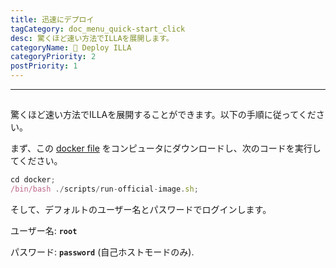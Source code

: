 ```yaml
---
title: 迅速にデプロイ
tagCategory: doc_menu_quick-start_click
desc: 驚くほど速い方法でILLAを展開します。
categoryName: 👷 Deploy ILLA
categoryPriority: 2
postPriority: 1
---
```


* * *

## <h2 hidden>迅速なデプロイ</h2>

驚くほど速い方法でILLAを展開することができます。以下の手順に従ってください。

まず、この [docker file](https://github.com/illacloud/deploy-illa-manually/tree/main/docker) をコンピュータにダウンロードし、次のコードを実行してください。

```jsx
cd docker;
/bin/bash ./scripts/run-official-image.sh;
```

そして、デフォルトのユーザー名とパスワードでログインします。

ユーザー名: **`root`**

パスワード: **`password`** (自己ホストモードのみ).
